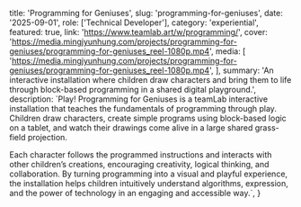   title: 'Programming for Geniuses',
  slug: 'programming-for-geniuses',
  date: '2025-09-01',
  role: ['Technical Developer'],
  category: 'experiential',
  featured: true,
  link: 'https://www.teamlab.art/w/programming/',
  cover:
    'https://media.mingjyunhung.com/projects/programming-for-geniuses/programming-for-geniuses_reel-1080p.mp4',
  media: [
    'https://media.mingjyunhung.com/projects/programming-for-geniuses/programming-for-geniuses_reel-1080p.mp4',
  ],
  summary:
    'An interactive installation where children draw characters and bring them to life through block-based programming in a shared digital playground.',
  description: `Play! Programming for Geniuses is a teamLab interactive installation that teaches the fundamentals of programming through play. Children draw characters, create simple programs using block-based logic on a tablet, and watch their drawings come alive in a large shared grass-field projection.
  
  Each character follows the programmed instructions and interacts with other children’s creations, encouraging creativity, logical thinking, and collaboration. By turning programming into a visual and playful experience, the installation helps children intuitively understand algorithms, expression, and the power of technology in an engaging and accessible way.`,
}
